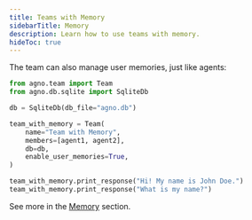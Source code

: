 ```yaml
---
title: Teams with Memory
sidebarTitle: Memory
description: Learn how to use teams with memory.
hideToc: true
---
```


The team can also manage user memories, just like agents:

```python
from agno.team import Team
from agno.db.sqlite import SqliteDb

db = SqliteDb(db_file="agno.db")

team_with_memory = Team(
    name="Team with Memory",
    members=[agent1, agent2],
    db=db,
    enable_user_memories=True,
)

team_with_memory.print_response("Hi! My name is John Doe.")
team_with_memory.print_response("What is my name?")
```

See more in the [Memory](/concepts/memory/overview) section.
